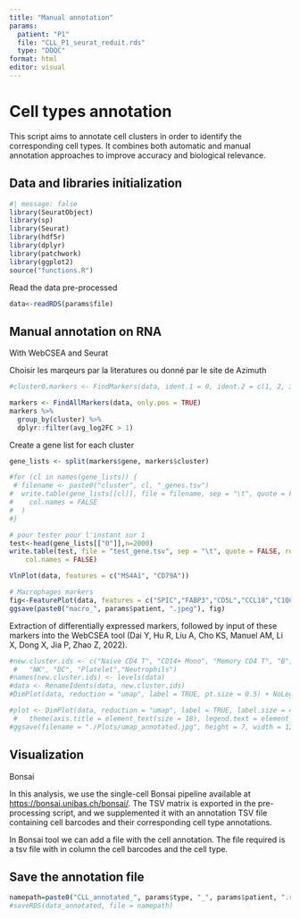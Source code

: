 ```yaml
---
title: "Manual annotation"
params: 
  patient: "P1"
  file: "CLL_P1_seurat_reduit.rds"
  type: "DDQC"
format: html
editor: visual
---
```


# Cell types annotation

This script aims to annotate cell clusters in order to identify the corresponding cell types. It combines both automatic and manual annotation approaches to improve accuracy and biological relevance.

## Data and libraries initialization

```r
#| message: false
library(SeuratObject)
library(sp)
library(Seurat)
library(hdf5r)
library(dplyr)
library(patchwork)
library(ggplot2)
source("functions.R")
```

Read the data pre-processed

```r
data<-readRDS(params$file)
```

## Manual annotation on RNA

With WebCSEA and Seurat

Choisir les marqeurs par la literatures ou donné par le site de Azimuth

```r
#cluster0.markers <- FindMarkers(data, ident.1 = 0, ident.2 = c(1, 2, 3, 4, 5,6,7))
```

```r
markers <- FindAllMarkers(data, only.pos = TRUE)
markers %>%
  group_by(cluster) %>%
  dplyr::filter(avg_log2FC > 1)
```

Create a gene list for each cluster

```r
gene_lists <- split(markers$gene, markers$cluster)

#for (cl in names(gene_lists)) {
 # filename <- paste0("cluster", cl, "_genes.tsv")
#  write.table(gene_lists[[cl]], file = filename, sep = "\t", quote = FALSE, row.names = FALSE,
#    col.names = FALSE
#  )
#}

# pour tester pour l'instant sur 1
test<-head(gene_lists[["0"]],n=2000)
write.table(test, file = "test_gene.tsv", sep = "\t", quote = FALSE, row.names = FALSE,
    col.names = FALSE)
```

```r
VlnPlot(data, features = c("MS4A1", "CD79A"))
```

```r
# Macrophages markers
fig<-FeaturePlot(data, features = c("SPIC","FABP3","CD5L","CCL18","C1QC","C1QB","FABP4","C1QA","APOE","SELENOP"))
ggsave(paste0("macro_", params$patient, ".jpeg"), fig)
```

Extraction of differentially expressed markers, followed by input of these markers into the WebCSEA tool (Dai Y, Hu R, Liu A, Cho KS, Manuel AM, Li X, Dong X, Jia P, Zhao Z, 2022).

```r
#new.cluster.ids <- c("Naive CD4 T", "CD14+ Mono", "Memory CD4 T", "B", "CD8 T", "FCGR3A+ Mono",
 #   "NK", "DC", "Platelet","Neutrophils")
#names(new.cluster.ids) <- levels(data)
#data <- RenameIdents(data, new.cluster.ids)
#DimPlot(data, reduction = "umap", label = TRUE, pt.size = 0.5) + NoLegend()
```

```r
#plot <- DimPlot(data, reduction = "umap", label = TRUE, label.size = 4.5) + xlab("UMAP 1") + ylab("UMAP 2") +
 #   theme(axis.title = element_text(size = 18), legend.text = element_text(size = 18)) + guides(colour = #guide_legend(override.aes = list(size = 10)))
#ggsave(filename = "./Plots/umap_annotated.jpg", height = 7, width = 12, plot = plot, quality = 50)
```

## Visualization

Bonsai

In this analysis, we use the single-cell Bonsai pipeline available at <https://bonsai.unibas.ch/bonsai/>. The TSV matrix is exported in the pre-processing script, and we supplemented it with an annotation TSV file containing cell barcodes and their corresponding cell type annotations.

In Bonsai tool we can add a file with the cell annotation. The file required is a tsv file with in column the cell barcodes and the cell type.

## Save the annotation file

```r
namepath=paste0("CLL_annotated_", params$type, "_", params$patient, ".rds")
#saveRDS(data_annotated, file = namepath)
```

